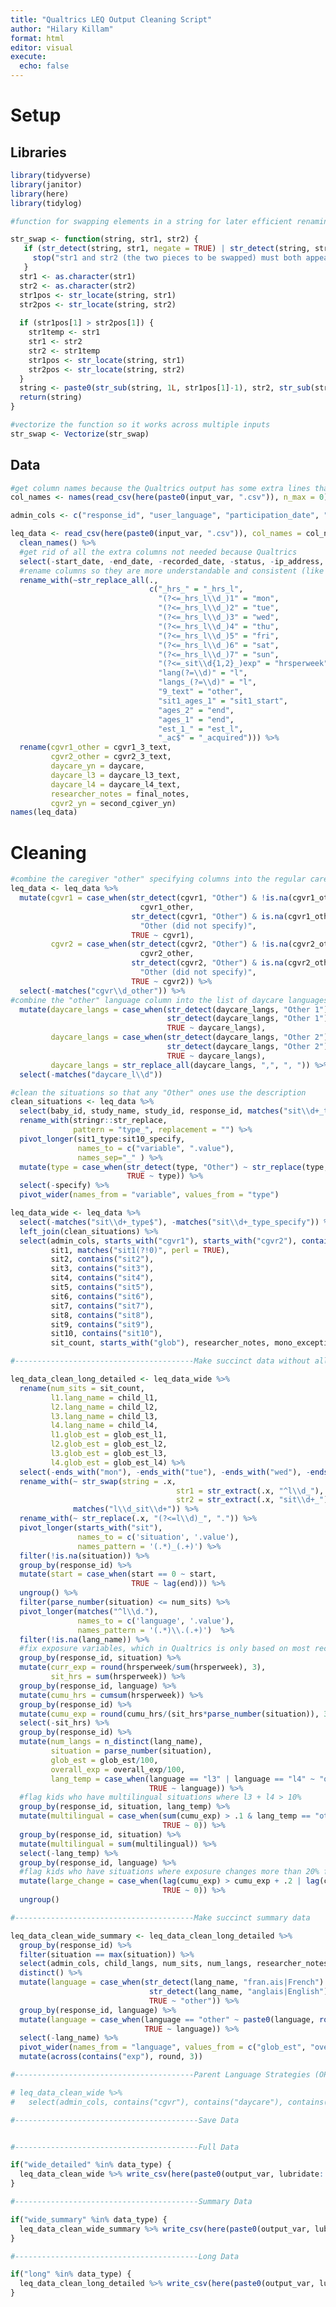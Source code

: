 ```yaml
---
title: "Qualtrics LEQ Output Cleaning Script"
author: "Hilary Killam"
format: html
editor: visual
execute:
  echo: false
---
```


# Setup

## Libraries

```r
library(tidyverse)
library(janitor)
library(here)
library(tidylog)

#function for swapping elements in a string for later efficient renaming

str_swap <- function(string, str1, str2) {
   if (str_detect(string, str1, negate = TRUE) | str_detect(string, str2, negate = TRUE)) {
     stop("str1 and str2 (the two pieces to be swapped) must both appear in the full string")
   }
  str1 <- as.character(str1)
  str2 <- as.character(str2)
  str1pos <- str_locate(string, str1)
  str2pos <- str_locate(string, str2)
  
  if (str1pos[1] > str2pos[1]) {
    str1temp <- str1
    str1 <- str2
    str2 <- str1temp
    str1pos <- str_locate(string, str1)
    str2pos <- str_locate(string, str2)
  }
  string <- paste0(str_sub(string, 1L, str1pos[1]-1), str2, str_sub(string, str1pos[2]+1, str2pos[1]-1), str1, str_sub(string, str2pos[2]+1, str_length(string)))
  return(string)
}

#vectorize the function so it works across multiple inputs
str_swap <- Vectorize(str_swap)

```

## Data

```r
#get column names because the Qualtrics output has some extra lines that interfere with reading in the data properly (first row is colnames, second is the question text from Qualtrics, third is some weird Qualtrics import metadata thing)
col_names <- names(read_csv(here(paste0(input_var, ".csv")), n_max = 0))

admin_cols <- c("response_id", "user_language", "participation_date", "researcher", "baby_id", "study_id", "study_name", "date_of_birth", "child_gender")

leq_data <- read_csv(here(paste0(input_var, ".csv")), col_names = col_names, skip = 3) %>%
  clean_names() %>%
  #get rid of all the extra columns not needed because Qualtrics
  select(-start_date, -end_date, -recorded_date, -status, -ip_address, -progress, -duration_in_seconds, -finished,-starts_with("recipient"), -external_reference, -location_latitude, -location_longitude, -distribution_channel, -baby_gender, -baby_gender2, -baby_gender3, -mono_exception_text, -today_date, -sleepwake_diff, -age_sit_start, -contains("default"), -cgvr1_lang3, -cgvr2_lang3, -cgvr1_lang4, -cgvr2_lang4, -highest_age, -confirm_age_4, -situation_count, -matches("sit\\d+_type.*_text"), -matches("l\\d_global_exp")) %>%
  #rename columns so they are more understandable and consistent (like using l1, l2 instead of sometimes lang1, lang2 and using weekday text instead of numbers):
  rename_with(~str_replace_all(., 
                               c("_hrs_" = "_hrs_l", 
                                 "(?<=_hrs_l\\d_)1" = "mon", 
                                 "(?<=_hrs_l\\d_)2" = "tue",
                                 "(?<=_hrs_l\\d_)3" = "wed",
                                 "(?<=_hrs_l\\d_)4" = "thu",
                                 "(?<=_hrs_l\\d_)5" = "fri",
                                 "(?<=_hrs_l\\d_)6" = "sat",
                                 "(?<=_hrs_l\\d_)7" = "sun",
                                 "(?<=_sit\\d{1,2}_)exp" = "hrsperweek",
                                 "lang(?=\\d)" = "l",
                                 "langs_(?=\\d)" = "l",
                                 "9_text" = "other",
                                 "sit1_ages_1" = "sit1_start",
                                 "ages_2" = "end",
                                 "ages_1" = "end",
                                 "est_1_" = "est_l",
                                 "_ac$" = "_acquired"))) %>%
  rename(cgvr1_other = cgvr1_3_text,
         cgvr2_other = cgvr2_3_text,
         daycare_yn = daycare,
         daycare_l3 = daycare_l3_text,
         daycare_l4 = daycare_l4_text,
         researcher_notes = final_notes,
         cgvr2_yn = second_cgiver_yn)
names(leq_data)

```

# Cleaning

```r

#combine the caregiver "other" specifying columns into the regular caregiver columns
leq_data <- leq_data %>%
  mutate(cgvr1 = case_when(str_detect(cgvr1, "Other") & !is.na(cgvr1_other) ~ 
                             cgvr1_other,
                           str_detect(cgvr1, "Other") & is.na(cgvr1_other) ~ 
                             "Other (did not specify)",
                           TRUE ~ cgvr1),
         cgvr2 = case_when(str_detect(cgvr2, "Other") & !is.na(cgvr2_other) ~ 
                             cgvr2_other,
                           str_detect(cgvr2, "Other") & is.na(cgvr2_other) ~ 
                             "Other (did not specify)",
                           TRUE ~ cgvr2)) %>%
  select(-matches("cgvr\\d_other")) %>%
#combine the "other" language column into the list of daycare languages
  mutate(daycare_langs = case_when(str_detect(daycare_langs, "Other 1") & !is.na(daycare_l3) ~ str_replace(daycare_langs, "Other 1 \\(please specify\\)", daycare_l3),
                                   str_detect(daycare_langs, "Other 1") & is.na(daycare_l3) ~ str_replace(daycare_langs, "Other 1 \\(please specify\\)", "Other 1 (did not specify)"),
                                   TRUE ~ daycare_langs),
         daycare_langs = case_when(str_detect(daycare_langs, "Other 2") & !is.na(daycare_l4) ~ str_replace(daycare_langs, "Other 2 \\(please specify\\)", daycare_l4),
                                   str_detect(daycare_langs, "Other 2") & is.na(daycare_l4) ~ str_replace(daycare_langs, "Other 2 \\(please specify\\)", "Other 2 (did not specify)"),
                                   TRUE ~ daycare_langs),
         daycare_langs = str_replace_all(daycare_langs, ",", ", ")) %>%
  select(-matches("daycare_l\\d"))

#clean the situations so that any "Other" ones use the description
clean_situations <- leq_data %>% 
  select(baby_id, study_name, study_id, response_id, matches("sit\\d+_type$"), matches("sit\\d+_type_specify")) %>%
  rename_with(stringr::str_replace, 
              pattern = "type_", replacement = "") %>%
  pivot_longer(sit1_type:sit10_specify, 
               names_to = c("variable", ".value"), 
               names_sep="_" ) %>%
  mutate(type = case_when(str_detect(type, "Other") ~ str_replace(type, "write explanation", specify),
                          TRUE ~ type)) %>%
  select(-specify) %>%
  pivot_wider(names_from = "variable", values_from = "type")

leq_data_wide <- leq_data %>%
  select(-matches("sit\\d+_type$"), -matches("sit\\d+_type_specify")) %>%
  left_join(clean_situations) %>%
  select(admin_cols, starts_with("cgvr1"), starts_with("cgvr2"), contains("cgvrs"), contains("daycare"), contains("trips"), starts_with("child_l"), wake_time, sleep_time, hours_nap, hrs_awake,
         sit1, matches("sit1(?!0)", perl = TRUE), 
         sit2, contains("sit2"), 
         sit3, contains("sit3"), 
         sit4, contains("sit4"),
         sit5, contains("sit5"),
         sit6, contains("sit6"),
         sit7, contains("sit7"),
         sit8, contains("sit8"),
         sit9, contains("sit9"),
         sit10, contains("sit10"),
         sit_count, starts_with("glob"), researcher_notes, mono_exception, contains("acquired"), baby_age, baby_fullage, child_langs, num_langs, contains("global"), contains("total"), contains("cumu"), contains("curr"), contains("overall"))

#----------------------------------------Make succinct data without all the daily hours but totals only

leq_data_clean_long_detailed <- leq_data_wide %>%
  rename(num_sits = sit_count,
         l1.lang_name = child_l1,
         l2.lang_name = child_l2,
         l3.lang_name = child_l3,
         l4.lang_name = child_l4,
         l1.glob_est = glob_est_l1,
         l2.glob_est = glob_est_l2,
         l3.glob_est = glob_est_l3,
         l4.glob_est = glob_est_l4) %>%
  select(-ends_with("mon"), -ends_with("tue"), -ends_with("wed"), -ends_with("thu"), -ends_with("fri"), -ends_with("sat"), -ends_with("sun"), -contains("cgvr"), -contains("daycare"), -contains("trips")) %>%
  rename_with(~ str_swap(string = .x, 
                                     str1 = str_extract(.x, "^l\\d_"), 
                                     str2 = str_extract(.x, "sit\\d+_")), 
              matches("l\\d_sit\\d+")) %>%
  rename_with(~ str_replace(.x, "(?<=l\\d)_", ".")) %>% 
  pivot_longer(starts_with("sit"), 
               names_to = c('situation', '.value'),
               names_pattern = '(.*)_(.+)') %>% 
  filter(!is.na(situation)) %>% 
  group_by(response_id) %>%
  mutate(start = case_when(start == 0 ~ start,
                           TRUE ~ lag(end))) %>%
  ungroup() %>%
  filter(parse_number(situation) <= num_sits) %>% 
  pivot_longer(matches("^l\\d."),
               names_to = c('language', '.value'),
               names_pattern = '(.*)\\.(.+)')  %>% 
  filter(!is.na(lang_name)) %>% 
  #fix exposure variables, which in Qualtrics is only based on most recent situation (not all of them, but when data is long, this makes no sense)
  group_by(response_id, situation) %>%
  mutate(curr_exp = round(hrsperweek/sum(hrsperweek), 3),
         sit_hrs = sum(hrsperweek)) %>%
  group_by(response_id, language) %>%
  mutate(cumu_hrs = cumsum(hrsperweek)) %>% 
  group_by(response_id) %>%
  mutate(cumu_exp = round(cumu_hrs/(sit_hrs*parse_number(situation)), 3)) %>% 
  select(-sit_hrs) %>%
  group_by(response_id) %>%
  mutate(num_langs = n_distinct(lang_name),
         situation = parse_number(situation),
         glob_est = glob_est/100,
         overall_exp = overall_exp/100,
         lang_temp = case_when(language == "l3" | language == "l4" ~ "other",
                               TRUE ~ language)) %>%
  #flag kids who have multilingual situations where l3 + l4 > 10%
  group_by(response_id, situation, lang_temp) %>%
  mutate(multilingual = case_when(sum(cumu_exp) > .1 & lang_temp == "other" ~ 1,
                                  TRUE ~ 0)) %>%
  group_by(response_id, situation) %>%
  mutate(multilingual = sum(multilingual)) %>%
  select(-lang_temp) %>%
  group_by(response_id, language) %>%
  #flag kids who have situations where exposure changes more than 20% from previous
  mutate(large_change = case_when(lag(cumu_exp) > cumu_exp + .2 | lag(cumu_exp) < cumu_exp - .2 ~ 1,
                                  TRUE ~ 0)) %>%
  ungroup()

#----------------------------------------Make succinct summary data

leq_data_clean_wide_summary <- leq_data_clean_long_detailed %>%
  group_by(response_id) %>%
  filter(situation == max(situation)) %>%
  select(admin_cols, child_langs, num_sits, num_langs, researcher_notes, mono_exception, baby_age, baby_fullage, glob_est, overall_exp, curr_exp, cumu_exp, total_hrs, language, lang_name) %>%
  distinct() %>%
  mutate(language = case_when(str_detect(lang_name, "fran.ais|French") ~ "fre",
                               str_detect(lang_name, "anglais|English") ~ "eng",
                               TRUE ~ "other")) %>%
  group_by(response_id, language) %>%
  mutate(language = case_when(language == "other" ~ paste0(language, row_number()),
                              TRUE ~ language)) %>%
  select(-lang_name) %>%
  pivot_wider(names_from = "language", values_from = c("glob_est", "overall_exp", "curr_exp", "cumu_exp", "total_hrs")) %>%
  mutate(across(contains("exp"), round, 3))


```

```r

#----------------------------------------Parent Language Strategies (OPOL, etc.)

# leq_data_clean_wide %>%
#   select(admin_cols, contains("cgvr"), contains("daycare"), contains("trips")) 


```

```r
#-----------------------------------------Save Data


#-----------------------------------------Full Data

if("wide_detailed" %in% data_type) {
  leq_data_clean_wide %>% write_csv(here(paste0(output_var, lubridate::today(), "_wide_detailed_leq.csv")))
}

#-----------------------------------------Summary Data

if("wide_summary" %in% data_type) {
  leq_data_clean_wide_summary %>% write_csv(here(paste0(output_var, lubridate::today(), "_wide_summary_leq.csv")))
}

#-----------------------------------------Long Data

if("long" %in% data_type) {
  leq_data_clean_long_detailed %>% write_csv(here(paste0(output_var, lubridate::today(), "_long_leq.csv")))
}




```

